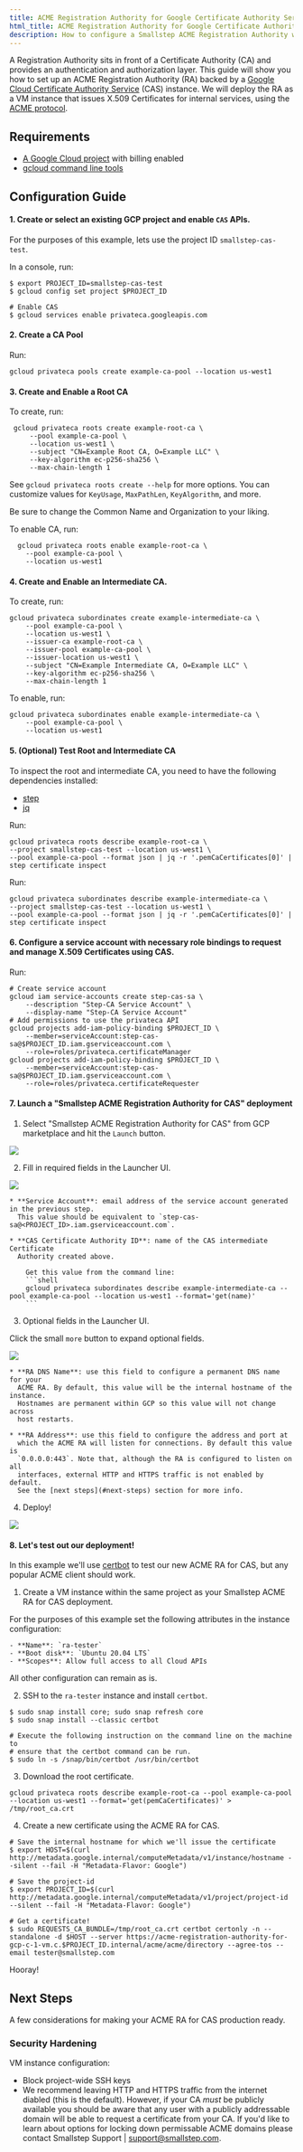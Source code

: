 ```yaml
---
title: ACME Registration Authority for Google Certificate Authority Service
html_title: ACME Registration Authority for Google Certificate Authority Service
description: How to configure a Smallstep ACME Registration Authority with GCP CAS. 
---
```



A Registration Authority sits in front of a Certificate Authority (CA) and provides an authentication and authorization layer.
This guide will show you how to set up an ACME Registration Authority (RA) backed by a [Google Cloud Certificate Authority Service][cas] (CAS) instance.
We will deploy the RA as a VM instance that issues X.509 Certificates for internal services, using the [ACME protocol][acme].

[cas]: https://cloud.google.com/blog/products/identity-security/introducing-cas-a-cloud-based-managed-ca-for-the-devops-and-iot-world
[acme]: https://en.wikipedia.org/wiki/Automated_Certificate_Management_Environment

## Requirements

- [A Google Cloud project][gcpproject] with billing enabled
- [gcloud command line tools][gcloud]

[gcpproject]: https://console.cloud.google.com/projectselector2/home/dashboard
[gcloud]: https://cloud.google.com/sdk/gcloud

## Configuration Guide

#### 1. Create or select an existing GCP project and enable `CAS` APIs. 

  For the purposes of this example, lets use the project ID `smallstep-cas-test`.
  
  In a console, run:

  ```shell nocopy
  $ export PROJECT_ID=smallstep-cas-test
  $ gcloud config set project $PROJECT_ID

  # Enable CAS
  $ gcloud services enable privateca.googleapis.com
  ```

#### 2. Create a CA Pool

  Run:

   ```shell
   gcloud privateca pools create example-ca-pool --location us-west1
  ```

#### 3. Create and Enable a Root CA

To create, run:

  ```shell
   gcloud privateca roots create example-root-ca \
       --pool example-ca-pool \
       --location us-west1 \
       --subject "CN=Example Root CA, O=Example LLC" \
       --key-algorithm ec-p256-sha256 \
       --max-chain-length 1
   ```

  <Alert severity="info">
    <div> 
      See <Code>gcloud privateca roots create --help</Code> for more options.
      You can customize values for <Code>KeyUsage</Code>, <Code>MaxPathLen</Code>,
      <Code>KeyAlgorithm</Code>, and more.
    </div>
  </Alert>

  Be sure to change the Common Name and Organization to your liking.

To enable CA, run:

  ```
    gcloud privateca roots enable example-root-ca \
      --pool example-ca-pool \
      --location us-west1 
  ```

#### 4. Create and Enable an Intermediate CA.

  To create, run:

   ```shell 
   gcloud privateca subordinates create example-intermediate-ca \
       --pool example-ca-pool \
       --location us-west1 \
       --issuer-ca example-root-ca \
       --issuer-pool example-ca-pool \
       --issuer-location us-west1 \
       --subject "CN=Example Intermediate CA, O=Example LLC" \
       --key-algorithm ec-p256-sha256 \
       --max-chain-length 1 
   ```

  To enable, run:

   ```shell
   gcloud privateca subordinates enable example-intermediate-ca \
       --pool example-ca-pool \
       --location us-west1
   ```

#### 5. (Optional) Test Root and Intermediate CA

To inspect the root and intermediate CA, you need to have the following dependencies installed:
* [step](https://smallstep.com/cli/)
* [jq](https://jqlang.github.io/jq/) 

Run:

```shell
gcloud privateca roots describe example-root-ca \
--project smallstep-cas-test --location us-west1 \
--pool example-ca-pool --format json | jq -r '.pemCaCertificates[0]' | step certificate inspect
```

Run:

```shell
gcloud privateca subordinates describe example-intermediate-ca \
--project smallstep-cas-test --location us-west1 \
--pool example-ca-pool --format json | jq -r '.pemCaCertificates[0]' | step certificate inspect
```

#### 6. Configure a service account with necessary role bindings to request and manage X.509 Certificates using CAS. 

  Run:

  ```shell nocopy
  # Create service account
  gcloud iam service-accounts create step-cas-sa \
      --description "Step-CA Service Account" \
      --display-name "Step-CA Service Account"
  # Add permissions to use the privateca API
  gcloud projects add-iam-policy-binding $PROJECT_ID \
      --member=serviceAccount:step-cas-sa@$PROJECT_ID.iam.gserviceaccount.com \
      --role=roles/privateca.certificateManager
  gcloud projects add-iam-policy-binding $PROJECT_ID \
      --member=serviceAccount:step-cas-sa@$PROJECT_ID.iam.gserviceaccount.com \
      --role=roles/privateca.certificateRequester
  ```

#### 7. Launch a "Smallstep ACME Registration Authority for CAS" deployment

1. Select "Smallstep ACME Registration Authority for CAS" from GCP marketplace
and hit the `Launch` button.

  ![](/graphics/cas-launch-image.png)

2. Fill in required fields in the Launcher UI.

  ![](/graphics/cas-required-fields.png)

    * **Service Account**: email address of the service account generated in the previous step.
      This value should be equivalent to `step-cas-sa@<PROJECT_ID>.iam.gserviceaccount.com`.

    * **CAS Certificate Authority ID**: name of the CAS intermediate Certificate
      Authority created above.

        Get this value from the command line:
        ```shell
        gcloud privateca subordinates describe example-intermediate-ca --pool example-ca-pool --location us-west1 --format='get(name)'
        ```

3. Optional fields in the Launcher UI.

  Click the small `more` button to expand optional fields.

  ![](/graphics/cas-optional-fields.png)

    * **RA DNS Name**: use this field to configure a permanent DNS name for your
      ACME RA. By default, this value will be the internal hostname of the instance.
      Hostnames are permanent within GCP so this value will not change across
      host restarts.

    * **RA Address**: use this field to configure the address and port at 
      which the ACME RA will listen for connections. By default this value is
      `0.0.0.0:443`. Note that, although the RA is configured to listen on all
      interfaces, external HTTP and HTTPS traffic is not enabled by default. 
      See the [next steps](#next-steps) section for more info.

4. Deploy!

  ![](/graphics/cas-deploy.png)

#### 8. Let's test out our deployment!

In this example we'll use [certbot](https://certbot.eff.org/) to test our 
new ACME RA for CAS, but any popular ACME client should work.

1. Create a VM instance within the same project as your Smallstep ACME RA for CAS deployment.

  For the purposes of this example set the following attributes in the instance 
  configuration:

    - **Name**: `ra-tester`
    - **Boot disk**: `Ubuntu 20.04 LTS`
    - **Scopes**: Allow full access to all Cloud APIs

  All other configuration can remain as is.

2. SSH to the `ra-tester` instance and install `certbot`.

  ```shell nocopy
  $ sudo snap install core; sudo snap refresh core
  $ sudo snap install --classic certbot

  # Execute the following instruction on the command line on the machine to
  # ensure that the certbot command can be run.
  $ sudo ln -s /snap/bin/certbot /usr/bin/certbot
  ```

3. Download the root certificate.

  ```shell
  gcloud privateca roots describe example-root-ca --pool example-ca-pool --location us-west1 --format='get(pemCaCertificates)' > /tmp/root_ca.crt
  ```

4. Create a new certificate using the ACME RA for CAS.

  ```
  # Save the internal hostname for which we'll issue the certificate
  $ export HOST=$(curl http://metadata.google.internal/computeMetadata/v1/instance/hostname --silent --fail -H "Metadata-Flavor: Google")

  # Save the project-id
  $ export PROJECT_ID=$(curl http://metadata.google.internal/computeMetadata/v1/project/project-id --silent --fail -H "Metadata-Flavor: Google")

  # Get a certificate!
  $ sudo REQUESTS_CA_BUNDLE=/tmp/root_ca.crt certbot certonly -n --standalone -d $HOST --server https://acme-registration-authority-for-gcp-c-1-vm.c.$PROJECT_ID.internal/acme/acme/directory --agree-tos --email tester@smallstep.com
  ```

  Hooray!

## Next Steps

A few considerations for making your ACME RA for CAS production ready.

### Security Hardening

VM instance configuration:

- Block project-wide SSH keys
- We recommend leaving HTTP and HTTPS traffic from the internet diabled (this is the default). 
However, if your CA _must_ be publicly available you should be aware that any user with
a publicly addressable domain will be able to request a certificate from your CA. If
you'd like to learn about options for locking down permissable ACME domains please
contact Smallstep Support | [support@smallstep.com](mailto:support@smallstep.com).
